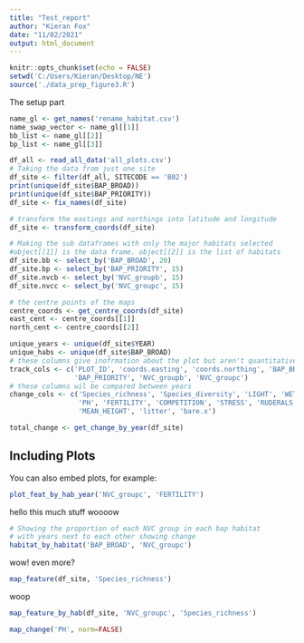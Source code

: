 ```yaml
---
title: "Test_report"
author: "Kieran Fox"
date: "11/02/2021"
output: html_document
---
```


```r
knitr::opts_chunk$set(echo = FALSE)
setwd('C:/Users/Kieran/Desktop/NE')
source('./data_prep_figure3.R')
```

The setup part

```r
name_gl <- get_names('rename_habitat.csv')
name_swap_vector <- name_gl[[1]]
bb_list <- name_gl[[2]]
bp_list <- name_gl[[3]]

df_all <- read_all_data('all_plots.csv')
# Taking the data from just one site
df_site <- filter(df_all, SITECODE == 'B02')
print(unique(df_site$BAP_BROAD))
print(unique(df_site$BAP_PRIORITY))
df_site <- fix_names(df_site)

# transform the eastings and northings into latitude and longitude
df_site <- transform_coords(df_site)

# Making the sub dataframes with only the major habitats selected
#object[[1]] is the data frame. object[[2]] is the list of habitats
df_site.bb <- select_by('BAP_BROAD', 20)
df_site.bp <- select_by('BAP_PRIORITY', 15)
df_site.nvcb <- select_by('NVC_groupb', 15)
df_site.nvcc <- select_by('NVC_groupc', 15)

# the centre points of the maps
centre_coords <- get_centre_coords(df_site)
east_cent <- centre_coords[[1]]
north_cent <- centre_coords[[2]]

unique_years <- unique(df_site$YEAR)
unique_habs <- unique(df_site$BAP_BROAD)
# these columns give inofrmation about the plot but aren't quantitatively comp
track_cols <- c('PLOT_ID', 'coords.easting', 'coords.northing', 'BAP_BROAD',
                'BAP_PRIORITY', 'NVC_groupb', 'NVC_groupc')
# these columns wil be compared between years
change_cols <- c('Species_richness', 'Species_diversity', 'LIGHT', 'WETNESS',
                 'PH', 'FERTILITY', 'COMPETITION', 'STRESS', 'RUDERALS',
                 'MEAN_HEIGHT', 'litter', 'bare.x')

total_change <- get_change_by_year(df_site)
```

## Including Plots


You can also embed plots, for example:

```r
plot_feat_by_hab_year('NVC_groupc', 'FERTILITY')
```
hello this much stuff woooow

```r
# Showing the proportion of each NVC group in each bap habitat
# with years next to each other showing change
habitat_by_habitat('BAP_BROAD', 'NVC_groupc')
```


wow! even more?


```r
map_feature(df_site, 'Species_richness')
```

woop



```r
map_feature_by_hab(df_site, 'NVC_groupc', 'Species_richness')
```


```r
map_change('PH', norm=FALSE)
```












